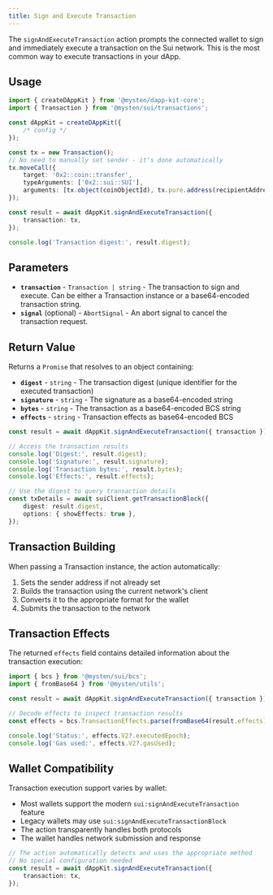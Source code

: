 ```yaml
---
title: Sign and Execute Transaction
---
```


The `signAndExecuteTransaction` action prompts the connected wallet to sign and immediately execute
a transaction on the Sui network. This is the most common way to execute transactions in your dApp.

## Usage

```typescript
import { createDAppKit } from '@mysten/dapp-kit-core';
import { Transaction } from '@mysten/sui/transactions';

const dAppKit = createDAppKit({
	/* config */
});

const tx = new Transaction();
// No need to manually set sender - it's done automatically
tx.moveCall({
	target: '0x2::coin::transfer',
	typeArguments: ['0x2::sui::SUI'],
	arguments: [tx.object(coinObjectId), tx.pure.address(recipientAddress)],
});

const result = await dAppKit.signAndExecuteTransaction({
	transaction: tx,
});

console.log('Transaction digest:', result.digest);
```

## Parameters

- **`transaction`** - `Transaction | string` - The transaction to sign and execute. Can be either a
  Transaction instance or a base64-encoded transaction string.
- **`signal`** (optional) - `AbortSignal` - An abort signal to cancel the transaction request.

## Return Value

Returns a `Promise` that resolves to an object containing:

- **`digest`** - `string` - The transaction digest (unique identifier for the executed transaction)
- **`signature`** - `string` - The signature as a base64-encoded string
- **`bytes`** - `string` - The transaction as a base64-encoded BCS string
- **`effects`** - `string` - Transaction effects as base64-encoded BCS

```typescript
const result = await dAppKit.signAndExecuteTransaction({ transaction });

// Access the transaction results
console.log('Digest:', result.digest);
console.log('Signature:', result.signature);
console.log('Transaction bytes:', result.bytes);
console.log('Effects:', result.effects);

// Use the digest to query transaction details
const txDetails = await suiClient.getTransactionBlock({
	digest: result.digest,
	options: { showEffects: true },
});
```

## Transaction Building

When passing a Transaction instance, the action automatically:

1. Sets the sender address if not already set
2. Builds the transaction using the current network's client
3. Converts it to the appropriate format for the wallet
4. Submits the transaction to the network

## Transaction Effects

The returned `effects` field contains detailed information about the transaction execution:

```typescript
import { bcs } from '@mysten/sui/bcs';
import { fromBase64 } from '@mysten/utils';

const result = await dAppKit.signAndExecuteTransaction({ transaction });

// Decode effects to inspect transaction results
const effects = bcs.TransactionEffects.parse(fromBase64(result.effects));

console.log('Status:', effects.V2?.executedEpoch);
console.log('Gas used:', effects.V2?.gasUsed);
```

## Wallet Compatibility

Transaction execution support varies by wallet:

- Most wallets support the modern `sui:signAndExecuteTransaction` feature
- Legacy wallets may use `sui:signAndExecuteTransactionBlock`
- The action transparently handles both protocols
- The wallet handles network submission and response

```typescript
// The action automatically detects and uses the appropriate method
// No special configuration needed
const result = await dAppKit.signAndExecuteTransaction({
	transaction: tx,
});
```

